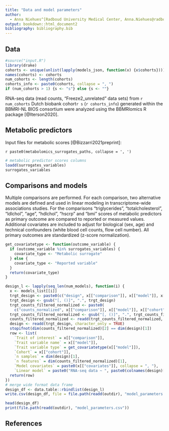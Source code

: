 ```yaml
---
title: "Data and model parameters"
author: 
  - Anna Niehues^[Radboud University Medical Center, Anna.Niehues@radboudumc.nl]
output: bookdown::html_document2
bibliography: bibliography.bib
---
```


## Data

```r
#source("input.R")
library(drake)
cohorts <- unique(unlist(lapply(models_json, function(x) {x$cohorts})))
names(cohorts) <- cohorts
num_cohorts <- length(cohorts)
cohorts_info <- paste0(cohorts, collapse = ", ")
if (num_cohorts > 1) {s <- "s"} else {s <- ""}
```

RNA-seq data (read counts, "Freeze2_unrelated" data sets) from `r num_cohorts` Dutch biobank cohort`r s` (`r cohorts_info`) generated within the BBMRI-NL BIOS consortium were analyzed using the BBMRIomics R package [@Iterson2020].

## Metabolic predictors

Input files for metabolic scores [@Bizzarri2021preprint]: 

`r paste0(metabolomics_surrogates_paths, collapse = ', ')`

```r
# metabolic predictor scores columns
loadd(surrogates_variables)
surrogates_variables
```


## Comparisons and models

Multiple comparisons are performed. For each comparison, two alternative models are defined and used in linear modeling in transcriptome-wide associations studies. For the comparisons "triglycerides", "totalcholesterol", "ldlchol", "age", "hdlchol", "hscrp" and "bmi" scores of metabolic predictors as primary outcome are compared to reported or measured values.  Additional covariates are included to adjust for biological (sex, age) and technical confounders (white blood cell counts, flow cell number). All primary outcomes are standardized (z-score normalization). 


```r
get_covariatetype <- function(outcome_variable) {
  if (outcome_variable %in% surrogates_variables) {
    covariate_type <- "Metabolic surrogate"
  } else {
    covariate_type <- "Reported variable"
  }
  return(covariate_type)
}
```



```r
design_l <- lapply(seq_len(num_models), function(i) {
  x <- models_list[[i]]
  trgt_design <- paste0(c("design", x[["comparison"]], x[["model"]], x[["cohort"]]), collapse = "_")
  trgt_design <- gsub("[, ()]", ".", trgt_design)
  trgt_counts_filtered_normalized <- paste0(
    c("counts_normalized", x[["comparison"]], x[["model"]], x[["cohort"]]), collapse = "_")
  trgt_counts_filtered_normalized <- gsub("[, ()]", ".", trgt_counts_filtered_normalized)
  counts_filtered_normalized <- readd(trgt_counts_filtered_normalized, character_only = TRUE)
  design <- readd(trgt_design, character_only = TRUE)
  stopifnot(dim(counts_filtered_normalized)[2] == dim(design)[1])
  row <- list(
    `Trait of interest` = x[["comparison"]],
    `Trait variable name` = x[["model"]],
    `Trait variable type` = get_covariatetype(x[["model"]]),
    `Cohort` = x[["cohort"]],
    `n samples` = dim(design)[1],
    `n features` = dim(counts_filtered_normalized)[1],
    `Model covariates` = paste0(x[["covariates"]], collapse = ", "),
    `Linear model` = paste0("RNA-seq data ~ ", paste0(colnames(design)[2:length(colnames(design))], collapse = " + ")))
  return(row)
})
# merge wide format data frame
design_df <- data.table::rbindlist(design_l)
write.csv(design_df, file = file.path(readd(outdir), "model_parameters.csv"))
```

```r
head(design_df)
print(file.path(readd(outdir), "model_parameters.csv"))
```

## References

